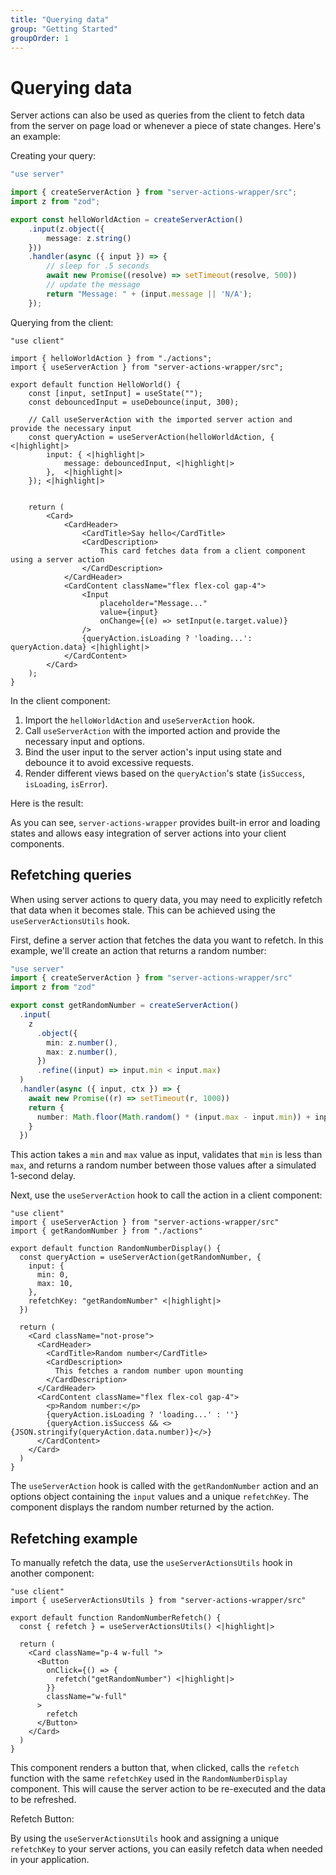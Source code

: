 ```yaml
---
title: "Querying data"
group: "Getting Started"
groupOrder: 1
---
```



# Querying data

Server actions can also be used as queries from the client to fetch data from the server on page load or whenever a piece of state changes. Here's an example:

Creating your query:

```typescript:actions.ts
"use server"

import { createServerAction } from "server-actions-wrapper/src";
import z from "zod";

export const helloWorldAction = createServerAction() 
    .input(z.object({
        message: z.string()
    }))
    .handler(async ({ input }) => {
        // sleep for .5 seconds
        await new Promise((resolve) => setTimeout(resolve, 500))
        // update the message
        return "Message: " + (input.message || 'N/A');
    });
```

Querying from the client:
```typescript:hello-world-example.tsx
"use client"

import { helloWorldAction } from "./actions";
import { useServerAction } from "server-actions-wrapper/src";

export default function HelloWorld() {
    const [input, setInput] = useState("");
    const debouncedInput = useDebounce(input, 300);

    // Call useServerAction with the imported server action and provide the necessary input
    const queryAction = useServerAction(helloWorldAction, { <|highlight|>
        input: { <|highlight|>
            message: debouncedInput, <|highlight|>
        },  <|highlight|>
    }); <|highlight|>


    return (
        <Card>
            <CardHeader>
                <CardTitle>Say hello</CardTitle>
                <CardDescription>
                    This card fetches data from a client component using a server action
                </CardDescription>
            </CardHeader>
            <CardContent className="flex flex-col gap-4">
                <Input
                    placeholder="Message..."
                    value={input}
                    onChange={(e) => setInput(e.target.value)}
                />
                {queryAction.isLoading ? 'loading...': queryAction.data} <|highlight|>
            </CardContent>
        </Card>
    );
}
```

In the client component:

1. Import the `helloWorldAction` and `useServerAction` hook.
2. Call `useServerAction` with the imported action and provide the necessary input and options.
3. Bind the user input to the server action's input using state and debounce it to avoid excessive requests.
4. Render different views based on the `queryAction`'s state (`isSuccess`, `isLoading`, `isError`).


Here is the result:

<ExampleComponent id="hello-world-action" />

As you can see, `server-actions-wrapper` provides built-in error and loading states and allows easy integration of server actions into your client components.


## Refetching queries


When using server actions to query data, you may need to explicitly refetch that data when it becomes stale. This can be achieved using the `useServerActionsUtils` hook.

First, define a server action that fetches the data you want to refetch. In this example, we'll create an action that returns a random number:

```typescript:actions.ts
"use server"
import { createServerAction } from "server-actions-wrapper/src"
import z from "zod"

export const getRandomNumber = createServerAction()
  .input(
    z
      .object({
        min: z.number(),
        max: z.number(),
      })
      .refine((input) => input.min < input.max)
  )
  .handler(async ({ input, ctx }) => {
    await new Promise((r) => setTimeout(r, 1000))
    return {
      number: Math.floor(Math.random() * (input.max - input.min)) + input.min,
    }
  })
```

This action takes a `min` and `max` value as input, validates that `min` is less than `max`, and returns a random number between those values after a simulated 1-second delay.

Next, use the `useServerAction` hook to call the action in a client component:

```typescript:random-number-display.tsx
"use client"
import { useServerAction } from "server-actions-wrapper/src"
import { getRandomNumber } from "./actions"

export default function RandomNumberDisplay() {
  const queryAction = useServerAction(getRandomNumber, {
    input: {
      min: 0,
      max: 10,
    },
    refetchKey: "getRandomNumber" <|highlight|>
  })

  return (
    <Card className="not-prose">
      <CardHeader>
        <CardTitle>Random number</CardTitle>
        <CardDescription>
          This fetches a random number upon mounting
        </CardDescription>
      </CardHeader>
      <CardContent className="flex flex-col gap-4">
        <p>Random number:</p>
        {queryAction.isLoading ? 'loading...' : ''}
        {queryAction.isSuccess && <>{JSON.stringify(queryAction.data.number)}</>}
      </CardContent>
    </Card>
  )
}
```

The `useServerAction` hook is called with the `getRandomNumber` action and an options object containing the `input` values and a unique `refetchKey`. The component displays the random number returned by the action.

## Refetching example

To manually refetch the data, use the `useServerActionsUtils` hook in another component:

```typescript:random-number-refetch.tsx
"use client"
import { useServerActionsUtils } from "server-actions-wrapper/src" 

export default function RandomNumberRefetch() {
  const { refetch } = useServerActionsUtils() <|highlight|>

  return (
    <Card className="p-4 w-full ">
      <Button
        onClick={() => {
          refetch("getRandomNumber") <|highlight|>
        }}
        className="w-full"
      >
        refetch
      </Button>
    </Card>
  )
}
```

This component renders a button that, when clicked, calls the `refetch` function with the same `refetchKey` used in the `RandomNumberDisplay` component. This will cause the server action to be re-executed and the data to be refreshed.

<ExampleComponent id="random-number-example-display" />

Refetch Button:

<ExampleComponent id="random-number-example-refetch" />

By using the `useServerActionsUtils` hook and assigning a unique `refetchKey` to your server actions, you can easily refetch data when needed in your application.
